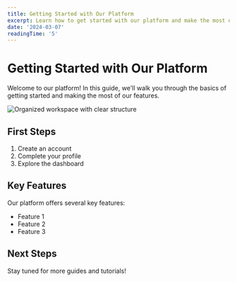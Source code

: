 ```yaml
---
title: Getting Started with Our Platform
excerpt: Learn how to get started with our platform and make the most of its features.
date: '2024-03-07'
readingTime: '5'
---
```


# Getting Started with Our Platform

Welcome to our platform! In this guide, we'll walk you through the basics of getting started and making the most of our features.

![Organized workspace with clear structure](/images/blog/best-practices/processed.jpg)

## First Steps

1. Create an account
2. Complete your profile
3. Explore the dashboard

## Key Features

Our platform offers several key features:

- Feature 1
- Feature 2
- Feature 3

## Next Steps

Stay tuned for more guides and tutorials!
